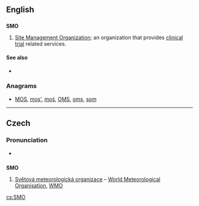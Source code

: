 ==English==

==={{initialism}}===
'''SMO'''

# [[Site Management Organization]]; an organization that provides [[clinical trial]] related services.

====See also====
* {{pedia|Site management organization}}

===Anagrams===
* [[MOS#English|MOS]], [[mos'#English|mos']], [[moś#English|moś]], [[OMS#English|OMS]], [[oms#English|oms]], [[som#English|som]]

----

==Czech==

===Pronunciation===
* {{audio|Cs-SMO.ogg|Audio}}

==={{initialism|cs}}===
'''SMO'''

# [[Světová meteorologická organizace]] – [[World Meteorological Organisation]], [[WMO]]

[[cs:SMO]]